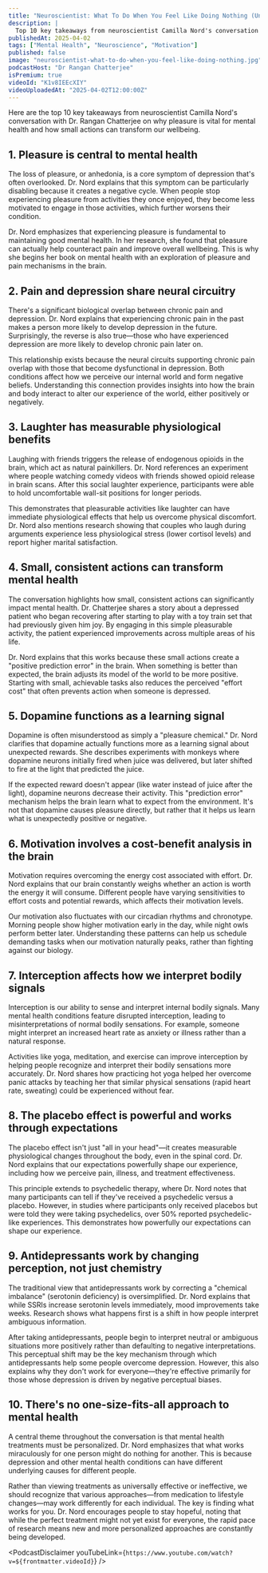 ```yaml
---
title: "Neuroscientist: What To Do When You Feel Like Doing Nothing (Unmotivated, Burnt Out, Unhappy)"
description: |
  Top 10 key takeaways from neuroscientist Camilla Nord's conversation with Dr. Rangan Chatterjee on why pleasure is vital for mental health and how small actions can transform our wellbeing.
publishedAt: 2025-04-02
tags: ["Mental Health", "Neuroscience", "Motivation"]
published: false
image: "neuroscientist-what-to-do-when-you-feel-like-doing-nothing.jpg"
podcastHost: "Dr Rangan Chatterjee"
isPremium: true
videoId: "K1v8IEEcXIY"
videoUploadedAt: "2025-04-02T12:00:00Z"
---
```



<PodcastSummaryPageLayout frontmatter={frontmatter}>
Here are the top 10 key takeaways from neuroscientist Camilla Nord's conversation with Dr. Rangan Chatterjee on why pleasure is vital for mental health and how small actions can transform our wellbeing.

## 1. Pleasure is central to mental health

The loss of pleasure, or anhedonia, is a core symptom of depression that's often overlooked. Dr. Nord explains that this symptom can be particularly disabling because it creates a negative cycle. When people stop experiencing pleasure from activities they once enjoyed, they become less motivated to engage in those activities, which further worsens their condition.

Dr. Nord emphasizes that experiencing pleasure is fundamental to maintaining good mental health. In her research, she found that pleasure can actually help counteract pain and improve overall wellbeing. This is why she begins her book on mental health with an exploration of pleasure and pain mechanisms in the brain.

## 2. Pain and depression share neural circuitry

There's a significant biological overlap between chronic pain and depression. Dr. Nord explains that experiencing chronic pain in the past makes a person more likely to develop depression in the future. Surprisingly, the reverse is also true—those who have experienced depression are more likely to develop chronic pain later on.

This relationship exists because the neural circuits supporting chronic pain overlap with those that become dysfunctional in depression. Both conditions affect how we perceive our internal world and form negative beliefs. Understanding this connection provides insights into how the brain and body interact to alter our experience of the world, either positively or negatively.

## 3. Laughter has measurable physiological benefits

Laughing with friends triggers the release of endogenous opioids in the brain, which act as natural painkillers. Dr. Nord references an experiment where people watching comedy videos with friends showed opioid release in brain scans. After this social laughter experience, participants were able to hold uncomfortable wall-sit positions for longer periods.

This demonstrates that pleasurable activities like laughter can have immediate physiological effects that help us overcome physical discomfort. Dr. Nord also mentions research showing that couples who laugh during arguments experience less physiological stress (lower cortisol levels) and report higher marital satisfaction.

## 4. Small, consistent actions can transform mental health

The conversation highlights how small, consistent actions can significantly impact mental health. Dr. Chatterjee shares a story about a depressed patient who began recovering after starting to play with a toy train set that had previously given him joy. By engaging in this simple pleasurable activity, the patient experienced improvements across multiple areas of his life.

Dr. Nord explains that this works because these small actions create a "positive prediction error" in the brain. When something is better than expected, the brain adjusts its model of the world to be more positive. Starting with small, achievable tasks also reduces the perceived "effort cost" that often prevents action when someone is depressed.

## 5. Dopamine functions as a learning signal

Dopamine is often misunderstood as simply a "pleasure chemical." Dr. Nord clarifies that dopamine actually functions more as a learning signal about unexpected rewards. She describes experiments with monkeys where dopamine neurons initially fired when juice was delivered, but later shifted to fire at the light that predicted the juice.

If the expected reward doesn't appear (like water instead of juice after the light), dopamine neurons decrease their activity. This "prediction error" mechanism helps the brain learn what to expect from the environment. It's not that dopamine causes pleasure directly, but rather that it helps us learn what is unexpectedly positive or negative.

## 6. Motivation involves a cost-benefit analysis in the brain

Motivation requires overcoming the energy cost associated with effort. Dr. Nord explains that our brain constantly weighs whether an action is worth the energy it will consume. Different people have varying sensitivities to effort costs and potential rewards, which affects their motivation levels.

Our motivation also fluctuates with our circadian rhythms and chronotype. Morning people show higher motivation early in the day, while night owls perform better later. Understanding these patterns can help us schedule demanding tasks when our motivation naturally peaks, rather than fighting against our biology.

## 7. Interception affects how we interpret bodily signals

Interception is our ability to sense and interpret internal bodily signals. Many mental health conditions feature disrupted interception, leading to misinterpretations of normal bodily sensations. For example, someone might interpret an increased heart rate as anxiety or illness rather than a natural response.

Activities like yoga, meditation, and exercise can improve interception by helping people recognize and interpret their bodily sensations more accurately. Dr. Nord shares how practicing hot yoga helped her overcome panic attacks by teaching her that similar physical sensations (rapid heart rate, sweating) could be experienced without fear.

## 8. The placebo effect is powerful and works through expectations

The placebo effect isn't just "all in your head"—it creates measurable physiological changes throughout the body, even in the spinal cord. Dr. Nord explains that our expectations powerfully shape our experience, including how we perceive pain, illness, and treatment effectiveness.

This principle extends to psychedelic therapy, where Dr. Nord notes that many participants can tell if they've received a psychedelic versus a placebo. However, in studies where participants only received placebos but were told they were taking psychedelics, over 50% reported psychedelic-like experiences. This demonstrates how powerfully our expectations can shape our experience.

## 9. Antidepressants work by changing perception, not just chemistry

The traditional view that antidepressants work by correcting a "chemical imbalance" (serotonin deficiency) is oversimplified. Dr. Nord explains that while SSRIs increase serotonin levels immediately, mood improvements take weeks. Research shows what happens first is a shift in how people interpret ambiguous information.

After taking antidepressants, people begin to interpret neutral or ambiguous situations more positively rather than defaulting to negative interpretations. This perceptual shift may be the key mechanism through which antidepressants help some people overcome depression. However, this also explains why they don't work for everyone—they're effective primarily for those whose depression is driven by negative perceptual biases.

## 10. There's no one-size-fits-all approach to mental health

A central theme throughout the conversation is that mental health treatments must be personalized. Dr. Nord emphasizes that what works miraculously for one person might do nothing for another. This is because depression and other mental health conditions can have different underlying causes for different people.

Rather than viewing treatments as universally effective or ineffective, we should recognize that various approaches—from medication to lifestyle changes—may work differently for each individual. The key is finding what works for you. Dr. Nord encourages people to stay hopeful, noting that while the perfect treatment might not yet exist for everyone, the rapid pace of research means new and more personalized approaches are constantly being developed.

<PodcastDisclaimer
  youTubeLink={`https://www.youtube.com/watch?v=${frontmatter.videoId}`}
/>

</PodcastSummaryPageLayout>
